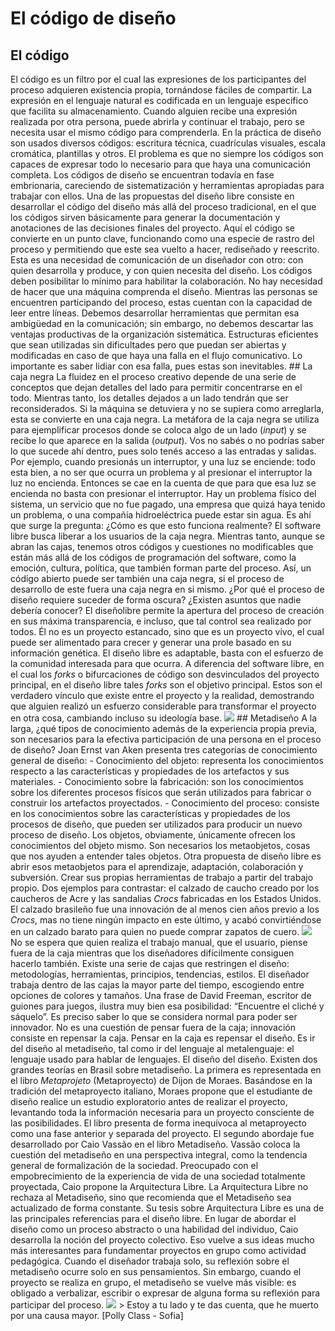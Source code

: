# El código de diseño
## El código
El código es un filtro por el cual las expresiones de los participantes del proceso adquieren existencia propia, tornándose fáciles de compartir. La expresión en el lenguaje natural es codificada en un lenguaje especifico que facilita su almacenamiento. Cuando alguien recibe una expresión realizada por otra persona, puede abrirla y continuar el trabajo, pero se necesita usar el mismo código para comprenderla.
En la práctica de diseño son usados diversos códigos: escritura técnica, cuadrículas visuales, escala cromática, plantillas y otros. El problema es que no siempre los códigos son capaces de expresar todo lo necesario para que haya una comunicación completa. Los códigos de diseño se encuentran todavía en fase embrionaria, careciendo de sistematización y herramientas apropiadas para trabajar con ellos.
Una de las propuestas del diseño libre consiste en desarrollar el código del diseño más allá del proceso tradicional, en el que los códigos sirven básicamente para generar la documentación y anotaciones de las decisiones finales del proyecto. Aquí el código se convierte en un punto clave, funcionando como una especie de rastro del proceso y permitiendo que este sea vuelto a hacer, rediseñado y reescrito. Esta es una necesidad de comunicación de un diseñador con otro: con quien desarrolla y produce, y con quien necesita del diseño. Los códigos deben posibilitar lo mínimo para habilitar la colaboración. No hay necesidad de hacer que una máquina comprenda el diseño. Mientras las personas se encuentren participando del proceso, estas cuentan con la capacidad de leer entre líneas.
Debemos desarrollar herramientas que permitan esa ambigüedad en la comunicación; sin embargo, no debemos descartar las ventajas productivas de la organización sistemática. Estructuras eficientes que sean utilizadas sin dificultades pero que puedan ser abiertas y modificadas en caso de que haya una falla en el flujo comunicativo. Lo importante es saber lidiar con esa falla, pues estas son inevitables.
## La caja negra
La fluidez en el proceso creativo depende de una serie de conceptos que dejan detalles del lado para permitir concentrarse en el todo. Mientras tanto, los detalles dejados a un lado tendrán que ser reconsiderados. Si la máquina se detuviera y no se supiera como arreglarla, esta se convierte en una caja negra.
La metáfora de la caja negra se utiliza para ejemplificar procesos donde se coloca algo de un lado (*input*) y se recibe lo que aparece en la salida (*output*). Vos no sabés o no podrías saber lo que sucede ahí dentro, pues solo tenés acceso a las entradas y salidas. Por ejemplo, cuando presionás un interruptor, y una luz se enciende: todo esta bien, a no ser que ocurra un problema y al presionar el interruptor la luz no encienda. Entonces se cae en la cuenta de que para que esa luz se encienda no basta con presionar el interruptor. Hay un problema físico del sistema, un servicio que no fue pagado, una empresa que quizá haya tenido un problema, o una compañía hidroeléctrica puede estar sin agua. Es ahí que surge la pregunta: ¿Cómo es que esto funciona realmente?
El software libre busca liberar a los usuarios de la caja negra. Mientras tanto, aunque se abran las cajas, tenemos otros códigos y cuestiones no modificables que están más allá de los códigos de programación del software, como la emoción, cultura, política, que también forman parte del proceso. Así, un código abierto puede ser también una caja negra, si el proceso de desarrollo de este fuera una caja negra en si mismo.
¿Por qué el proceso de diseño requiere suceder de forma oscura? ¿Existen asuntos que nadie debería conocer? El diseñolibre permite la apertura del proceso de creación en sus máxima transparencia, e incluso, que tal control sea realizado por todos. Él no es un proyecto estancado, sino que es un proyecto vivo, el cual puede ser alimentado para crecer y generar una prole basado en su información genética. El diseño libre es adaptable, basta con el esfuerzo de la comunidad interesada para que ocurra. 
A diferencia del software libre, en el cual los *forks* o bifurcaciones de código son desvinculados del proyecto principal, en el diseño libre tales *forks* son el objetivo principal. Estos son el verdadero vínculo que existe entre el proyecto y la realidad, demostrando que alguien realizó un esfuerzo considerable para transformar el proyecto en otra cosa, cambiando incluso su ideología base.
![](img/cajanegra-apple.png)
## Metadiseño
A la larga, ¿qué tipos de conocimiento además de la experiencia propia previa, son necesarios para la efectiva participación de una persona en el proceso de diseño? Joan Ernst van Aken presenta tres categorías de conocimiento general de diseño:
- Conocimiento del objeto: representa los conocimientos respecto a las características y propiedades de los artefactos y sus materiales.
- Conocimiento sobre la fabricación: son los conocimientos sobre los diferentes procesos físicos que serán utilizados para fabricar o construir los artefactos proyectados.
- Conocimiento del proceso: consiste en los conocimientos sobre las características y propiedades de los procesos de diseño, que pueden ser utilizados para producir un nuevo proceso de diseño.
Los objetos, obviamente, únicamente ofrecen los conocimientos del objeto mismo. Son necesarios los metaobjetos, cosas que nos ayuden a entender tales objetos. Otra propuesta de diseño libre es abrir esos metaobjetos para el aprendizaje, adaptación, colaboración y subversión. Crear sus propias herramientas de trabajo a partir del trabajo propio. Dos ejemplos para contrastar: el calzado de caucho creado por los caucheros de Acre y las sandalias *Crocs* fabricadas en los Estados Unidos. El calzado brasileño fue una innovación de al menos cien años previo a los *Crocs*, mas no tiene ningún impacto en este último, y acabó convirtiéndose en un calzado barato para quien no puede comprar zapatos de cuero.
![](img/sapatos2_pb300dpi.jpg)
No se espera que quien realiza el trabajo manual, que el usuario, piense fuera de la caja mientras que los diseñadores difícilmente consiguen hacerlo también. Existe una serie de cajas que restringen el diseño: metodologías, herramientas, principios, tendencias, estilos. El diseñador trabaja dentro de las cajas la mayor parte del tiempo, escogiendo entre opciones de colores y tamaños.
Una frase de David Freeman, escritor de guiones para juegos, ilustra muy bien esa posibilidad: “Encuentre el cliché y sáquelo”. Es preciso saber lo que se considera normal para poder ser innovador. No es una cuestión de pensar fuera de la caja; innovación consiste en repensar la caja. Pensar en la caja es repensar el diseño. Es ir del diseño al metadiseño, tal como ir del lenguaje al metalenguaje: el lenguaje usado para hablar de lenguajes. El diseño del diseño. Existen dos grandes teorías en Brasil sobre metadiseño.
La primera es representada en el libro *Metaprojeto* (Metaproyecto) de Dijon de Moraes. Basándose en la tradición del metaproyecto italiano, Moraes propone que el estudiante de diseño realice un estudio exploratorio antes de realizar el proyecto, levantando toda la información necesaria para un proyecto consciente de las posibilidades. El libro presenta de forma inequívoca al metaproyecto como una fase anterior y separada del proyecto. El segundo abordaje fue desarrollado por Caio Vassão en el libro Metadiseño. Vassão coloca la cuestión del metadiseño en una perspectiva integral, como la tendencia general de formalización de la sociedad. Preocupado con el empobrecimiento de la experiencia de vida de una sociedad totalmente proyectada, Caio propone la Arquitectura Libre. La Arquitectura Libre no rechaza al Metadiseño, sino que recomienda que el Metadiseño sea actualizado de forma constante.
Su tesis sobre Arquitectura Libre es una de las principales referencias para el diseño libre. En lugar de abordar el diseño como un proceso abstracto o una habilidad del individuo, Caio desarrolla la noción del proyecto colectivo. Eso vuelve a sus ideas mucho más interesantes para fundamentar proyectos en grupo como actividad pedagógica. Cuando el diseñador trabaja solo, su reflexión sobre el metadiseño ocurre solo en sus pensamientos. Sin embargo, cuando el proyecto se realiza en grupo, el metadiseño se vuelve más visible: es obligado a verbalizar, escribir o expresar de alguna forma su reflexión para participar del proceso.
![](img/Metaproyecto.png)
> Estoy a tu lado
y te das cuenta,
que he muerto
por una causa mayor.
[Polly Class - Sofia]